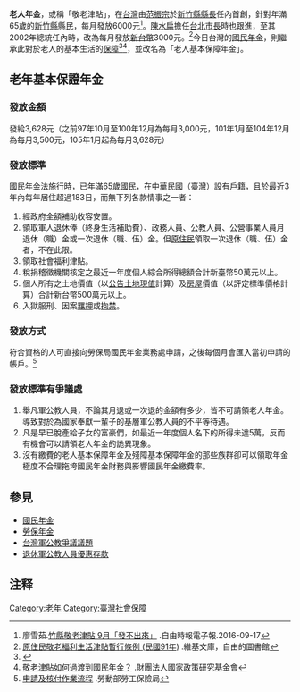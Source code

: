 {{globalize|time=2010-09-24T02:20:50+00:00}}
'''老人年金'''，或稱「敬老津貼」，在[[台灣|台灣]]由[[范振宗|范振宗]]於[[新竹縣縣長|新竹縣縣長]]任內首創，針對年滿65歲的[[新竹縣|新竹縣]]縣民，每月發放6000元<ref>廖雪茹.[http://news.ltn.com.tw/news/local/paper/1032933 竹縣敬老津貼 9月「發不出來」] {{Wayback|url=http://news.ltn.com.tw/news/local/paper/1032933 |date=20191202154426 }}.自由時報電子報.2016-09-17</ref>。[[陳水扁|陳水扁]]擔任[[台北市長|台北市長]]時也跟進，至其2002年總統任內時，改為每月發放[[新台幣|新台幣]]3000元。<ref>[http://zh.wikisource.org/wiki/%E5%8E%9F%E4%BD%8F%E6%B0%91%E6%95%AC%E8%80%81%E7%A6%8F%E5%88%A9%E7%94%9F%E6%B4%BB%E6%B4%A5%E8%B2%BC%E6%9A%AB%E8%A1%8C%E6%A2%9D%E4%BE%8B_%28%E6%B0%91%E5%9C%8B91%E5%B9%B4%29 原住民敬老福利生活津貼暫行條例 (民國91年)] {{Wayback|url=http://zh.wikisource.org/wiki/%E5%8E%9F%E4%BD%8F%E6%B0%91%E6%95%AC%E8%80%81%E7%A6%8F%E5%88%A9%E7%94%9F%E6%B4%BB%E6%B4%A5%E8%B2%BC%E6%9A%AB%E8%A1%8C%E6%A2%9D%E4%BE%8B_%28%E6%B0%91%E5%9C%8B91%E5%B9%B4%29 |date=20191211110852 }}.維基文庫，自由的圖書館</ref>今日台灣的[[國民年金|國民年金]]，則繼承此對於老人的基本生活的[[社會保障|保障]]<ref>{{Cite web |url=http://pro.udnjob.com/mag2/pro/storypage.jsp?f_ART_ID=43929 |title=敬老津貼 轉為基本保證年金 |access-date=2009-12-25 |archive-date=2019-08-23 |archive-url=https://web.archive.org/web/20190823114225/http://pro.udnjob.com/mag2/pro/storypage.jsp?f_ART_ID=43929 |dead-url=yes }}</ref><ref>[http://old.npf.org.tw/PUBLICATION/SS/091/SS-C-091-180.htm 敬老津貼如何過渡到國民年金？] .財團法人國家政策研究基金會{{webarchive|url=https://web.archive.org/web/20090909192755/http://old.npf.org.tw/PUBLICATION/SS/091/SS-C-091-180.htm |date=2009-09-09 }}</ref>，並改名為「老人基本保障年金」。

==老年基本保證年金==
===發放金額===
發給3,628元（之前97年10月至100年12月為每月3,000元，101年1月至104年12月為每月3,500元，105年1月起為每月3,628元）

===發放標準===
[[國民年金|國民年金]]法施行時，已年滿65歲[[中華民國國民|國民]]，在中華民國（[[臺灣|臺灣]]）設有[[戶籍|戶籍]]，且於最近3年內每年居住超過183日，而無下列各款情事之一者：
#經政府全額補助收容安置。
#領取軍人退休俸（終身生活補助費）、政務人員、公教人員、公營事業人員月退休（職）金或一次退休（職、伍）金。但[[台灣原住民|原住民]]領取一次退休（職、伍）金者，不在此限。
#領取社會福利津貼。
#稅捐稽徵機關核定之最近一年度個人綜合所得總額合計新臺幣50萬元以上。
#個人所有之土地價值（以[[公告土地現值|公告土地現值]]計算）及[[房屋|房屋]]價值（以評定標準價格計算）合計新台幣500萬元以上。
#入獄服刑、因案[[羈押|羈押]]或[[拘禁|拘禁]]。

===發放方式===
符合資格的人可直接向勞保局國民年金業務處申請，之後每個月會匯入當初申請的帳戶。<ref>[http://www.bli.gov.tw/sub.aspx?a=UpxUltAlISI%3d 申請及核付作業流程] {{Wayback|url=http://www.bli.gov.tw/sub.aspx?a=UpxUltAlISI%3d |date=20131227104712 }}.勞動部勞工保險局</ref>

===發放標準有爭議處===
# 舉凡軍公教人員，不論其月退或一次退的金額有多少，皆不可請領老人年金。導致對於為國家奉獻一輩子的基層軍公教人員的不平等待遇。
# 凡是早已脫產給子女的富豪們，如最近一年度個人名下的所得未達5萬，反而有機會可以請領老人年金的詭異現象。
# 沒有繳費的老人基本保障年金及殘障基本保障年金的那些族群卻可以領取年金極度不合理拖垮國民年金財務與影響國民年金繳費率。

== 參見 ==
* [[國民年金|國民年金]]
* [[台灣勞工退休金制度#勞保年金|勞保年金]]
* [[台灣軍公教爭議議題|台灣軍公教爭議議題]]
* [[退休軍公教人員優惠存款|退休軍公教人員優惠存款]]

== 注释 ==
{{reflist|2}}

[[Category:老年|Category:老年]]
[[Category:臺灣社會保障|Category:臺灣社會保障]]